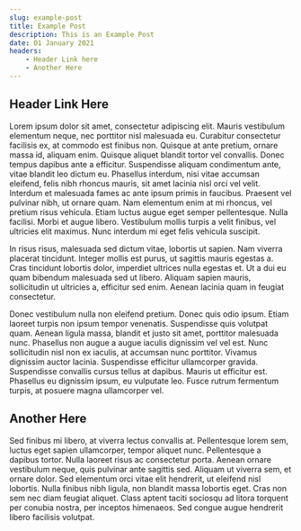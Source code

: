 ```yaml
---
slug: example-post
title: Example Post
description: This is an Example Post
date: 01 January 2021
headers: 
    - Header Link here
    - Another Here
---
```


## Header Link Here

Lorem ipsum dolor sit amet, consectetur adipiscing elit. Mauris vestibulum elementum neque, nec porttitor nisl malesuada eu. Curabitur consectetur facilisis ex, at commodo est finibus non. Quisque at ante pretium, ornare massa id, aliquam enim. Quisque aliquet blandit tortor vel convallis. Donec tempus dapibus ante a efficitur. Suspendisse aliquam condimentum ante, vitae blandit leo dictum eu. Phasellus interdum, nisi vitae accumsan eleifend, felis nibh rhoncus mauris, sit amet lacinia nisl orci vel velit. Interdum et malesuada fames ac ante ipsum primis in faucibus. Praesent vel pulvinar nibh, ut ornare quam. Nam elementum enim at mi rhoncus, vel pretium risus vehicula. Etiam luctus augue eget semper pellentesque. Nulla facilisi. Morbi et augue libero. Vestibulum mollis turpis a velit finibus, vel ultricies elit maximus. Nunc interdum mi eget felis vehicula suscipit.

In risus risus, malesuada sed dictum vitae, lobortis ut sapien. Nam viverra placerat tincidunt. Integer mollis est purus, ut sagittis mauris egestas a. Cras tincidunt lobortis dolor, imperdiet ultrices nulla egestas et. Ut a dui eu quam bibendum malesuada sed ut libero. Aliquam sapien mauris, sollicitudin ut ultricies a, efficitur sed enim. Aenean lacinia quam in feugiat consectetur.

Donec vestibulum nulla non eleifend pretium. Donec quis odio ipsum. Etiam laoreet turpis non ipsum tempor venenatis. Suspendisse quis volutpat quam. Aenean ligula massa, blandit et justo sit amet, porttitor malesuada nunc. Phasellus non augue a augue iaculis dignissim vel vel est. Nunc sollicitudin nisl non ex iaculis, at accumsan nunc porttitor. Vivamus dignissim auctor lacinia. Suspendisse efficitur ullamcorper gravida. Suspendisse convallis cursus tellus at dapibus. Mauris ut efficitur est. Phasellus eu dignissim ipsum, eu vulputate leo. Fusce rutrum fermentum turpis, at posuere magna ullamcorper vel. 

## Another Here

Sed finibus mi libero, at viverra lectus convallis at. Pellentesque lorem sem, luctus eget sapien ullamcorper, tempor aliquet nunc. Pellentesque a dapibus tortor. Nulla laoreet risus ac consectetur porta. Aenean ornare vestibulum neque, quis pulvinar ante sagittis sed. Aliquam ut viverra sem, et ornare dolor. Sed elementum orci vitae elit hendrerit, ut eleifend nisl lobortis. Nulla finibus nibh ligula, non blandit massa lobortis eget. Cras non sem nec diam feugiat aliquet. Class aptent taciti sociosqu ad litora torquent per conubia nostra, per inceptos himenaeos. Sed congue augue hendrerit libero facilisis volutpat. 
